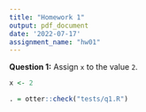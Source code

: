 ```yaml
---
title: "Homework 1"
output: pdf_document
date: '2022-07-17'
assignment_name: "hw01"
---
```


**Question 1:** Assign `x` to the value `2`.

```r
x <- 2
```

```r
. = otter::check("tests/q1.R")
```
